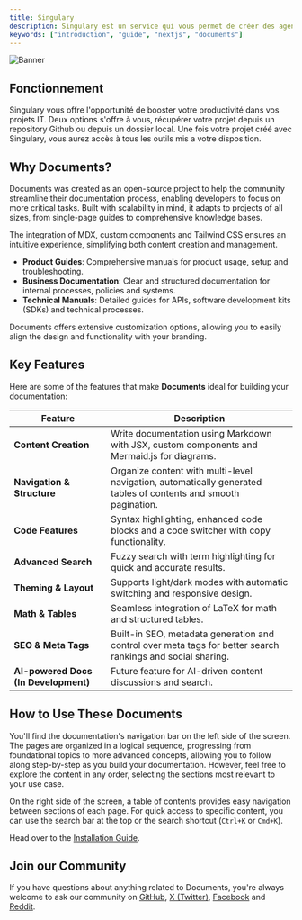 ```yaml
---
title: Singulary
description: Singulary est un service qui vous permet de créer des agents conversationnels entrainés uniquement pour votre projet.
keywords: ["introduction", "guide", "nextjs", "documents"]
---
```


![Banner](/images/Frame1.jpg "Documents")

## Fonctionnement

Singulary vous offre l'opportunité de booster votre productivité dans vos projets IT. Deux options s'offre à vous, récupérer votre projet depuis un repository Github ou depuis un dossier local. Une fois votre projet créé avec Singulary, vous aurez accès à tous les outils mis a votre disposition.

<CardGrid>
  <Card
    subtitle="Création de projet"
    title="A distance"
    description="Créez votre projet depuis le repository Github"
    href="/docs/introduction/installation"
  />
  <Card
    subtitle="Création de projet"
    title="Localement"
    description="Créez votre projet depuis un dossier en local sur votre machine"
    href="/docs/introduction/setup"
  />
</CardGrid>

## Why Documents?

Documents was created as an open-source project to help the community streamline their documentation process, enabling developers to focus on more critical
tasks. Built with scalability in mind, it adapts to projects of all sizes, from single-page guides to comprehensive knowledge bases.

The integration of MDX, custom components and Tailwind CSS ensures an intuitive experience, simplifying both content creation and management.

- **Product Guides**: Comprehensive manuals for product usage, setup and troubleshooting.
- **Business Documentation**: Clear and structured documentation for internal processes, policies and systems.
- **Technical Manuals**: Detailed guides for APIs, software development kits (SDKs) and technical processes.

Documents offers extensive customization options, allowing you to easily align the design and functionality with your branding.

## Key Features

Here are some of the features that make **Documents** ideal for building your documentation:

| Feature                              | Description                                                                                                     |
| ------------------------------------ | --------------------------------------------------------------------------------------------------------------- |
| **Content Creation**                 | Write documentation using Markdown with JSX, custom components and Mermaid.js for diagrams.                     |
| **Navigation & Structure**           | Organize content with multi-level navigation, automatically generated tables of contents and smooth pagination. |
| **Code Features**                    | Syntax highlighting, enhanced code blocks and a code switcher with copy functionality.                          |
| **Advanced Search**                  | Fuzzy search with term highlighting for quick and accurate results.                                             |
| **Theming & Layout**                 | Supports light/dark modes with automatic switching and responsive design.                                       |
| **Math & Tables**                    | Seamless integration of LaTeX for math and structured tables.                                                   |
| **SEO & Meta Tags**                  | Built-in SEO, metadata generation and control over meta tags for better search rankings and social sharing.     |
| **AI-powered Docs (In Development)** | Future feature for AI-driven content discussions and search.                                                    |

## How to Use These Documents

You'll find the documentation's navigation bar on the left side of the screen. The pages are organized in a logical sequence, progressing from foundational
topics to more advanced concepts, allowing you to follow along step-by-step as you build your documentation. However, feel free to explore the content in
any order, selecting the sections most relevant to your use case.

On the right side of the screen, a table of contents provides easy navigation between sections of each page. For quick access to specific content, you can
use the search bar at the top or the search shortcut (`Ctrl+K` or `Cmd+K`).

Head over to the [Installation Guide](/docs/introduction/installation).

## Join our Community

If you have questions about anything related to Documents, you're always welcome to ask our community on [GitHub](https://github.com/rubixvi/rubix-documents), [X (Twitter)](https://x.com/rubixstory), [Facebook](https://www.facebook.com/rubixstudios)
and [Reddit](https://www.reddit.com/r/RubixStudios/).
